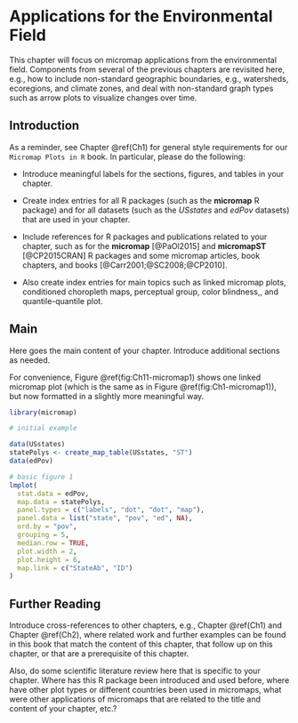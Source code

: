 # Applications for the Environmental Field {#Ch11}


\chapterauthor{Marcus W. Beck, Michael McManus, J{\"u}rgen Symanzik}


This chapter will focus on micromap applications from the environmental field. 
Components from several of the previous chapters are revisited here, e.g., 
how to include non-standard geographic boundaries, e.g., watersheds, ecoregions, 
and climate zones, and deal with non-standard graph types 
such as arrow plots to visualize changes over time.


## Introduction {#Ch11-Introduction}


As a reminder, see Chapter \@ref(Ch1) for general style requirements
for our `Micromap Plots in R` book. In particular, please do the following:

- Introduce meaningful labels for the sections, figures, and tables in your chapter.

- Create index entries for all R packages (such as the **micromap**\index{R Packages!micromap} R package)
and for all datasets (such as the _USstates_\index{Datasets!USstates} and _edPov_\index{Datasets!edPov} datasets)
that are used in your chapter.

- Include references for R packages and publications related to your chapter,
such as for the **micromap**\index{R Packages!micromap} [@PaOl2015] and 
**micromapST**\index{R Packages!micromapST} [@CP2015CRAN] R packages
and some micromap articles, book chapters, and books [@Carr2001;@SC2008;@CP2010].

- Also create index entries for main topics such as
linked micromap plots,\index{Linked micromap plot}
conditioned choropleth maps,\index{Conditioned choropleth map}
perceptual group,\index{Perceptual group}
color blindness,\index{Color blindness},
and quantile-quantile plot.\index{Quantile-quantile plot}


## Main {#Ch11-Main}


Here goes the main content of your chapter. Introduce additional sections as needed.

For convenience, Figure \@ref(fig:Ch11-micromap1) shows one linked micromap plot\index{Linked micromap plot}
(which is the same as in Figure \@ref(fig:Ch1-micromap1)), but now formatted in a slightly more meaningful way.


```r
library(micromap)

# initial example

data(USstates)
statePolys <- create_map_table(USstates, "ST")
data(edPov)

# basic figure 1
lmplot(
  stat.data = edPov,
  map.data = statePolys,
  panel.types = c("labels", "dot", "dot", "map"),
  panel.data = list("state", "pov", "ed", NA),
  ord.by = "pov",   
  grouping = 5, 
  median.row = TRUE,
  plot.width = 2, 
  plot.height = 6,
  map.link = c("StateAb", "ID")
)
```


## Further Reading {#Ch11-FurtherReading}


Introduce cross-references to other chapters, e.g., Chapter \@ref(Ch1) and Chapter \@ref(Ch2),
where related work and further examples can be found in this book that match the content of this
chapter, that follow up on this chapter, or that are a prerequisite of this chapter.

Also, do some scientific literature review here that is specific to your chapter.
Where has this R package been introduced and used before, where have other plot types
or different countries been used in micromaps, what were other applications 
of micromaps that are related to the title and content of your chapter, etc.?


\printbibliography[segment=\therefsegment,heading=subbibliography]

